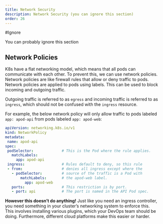 ```yaml
---
title: Network Security
description: Network Security (you can ignore this section)
order: 26
---
```


:::{.callout-tip}
#Ignore

You can probably ignore this section
:::

## Network Policies

K8s have a flat networking model, which means that all pods can communicate with each other. To prevent this, we can use network policies.  Network policies are like firewall rules that allow or deny traffic to pods.  Network policies are applied to pods using labels.  This can be used to block incoming and outgoing traffic.

Outgoing traffic is referred to as `egress` and incoming traffic is referred to as `ingress`, which should not be confused with the `ingress` resource.

For example, the below network policy will only allow traffic to pods labeled `app: apod-api` from pods labeled `app: apod-web`:

```yaml
apiVersion: networking.k8s.io/v1
kind: NetworkPolicy
metadata:
 name: apod-api
spec:
 podSelector:             # This is the Pod where the rule applies.
   matchLabels:
     app: apod-api       
 ingress:                 # Rules default to deny, so this rule
 - from:                  # denies all ingress except where the 
   - podSelector:         # source of the traffic is a Pod with 
       matchLabels:       # the apod-web label.
         app: apod-web
   ports:                 # This restriction is by port.
   - port: api            # The port is named in the API Pod spec.
```

**However this doesn't do anything!** Just like you need an ingress controller, you need something in your cluster's networking system to enforce this.  This involves installing various plugins, which your DevOps team should be doing.  Furthermore, different cloud platforms make this easier or harder.


